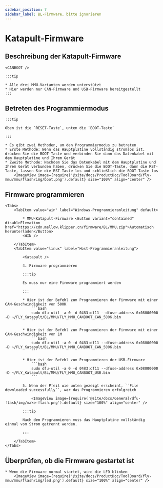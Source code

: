 ```yaml
---
sidebar_position: 7
sidebar_label: BL-Firmware, bitte ignorieren
---
```





# Katapult-Firmware

## Beschreibung der Katapult-Firmware

    <CANBOOT />

    :::tip

    * Alle drei MMU-Varianten werden unterstützt
    * Hier werden nur CAN-Firmware und USB-Firmware bereitgestellt
    :::

## Betreten des Programmiermodus

    :::tip

    Oben ist die `RESET-Taste`, unten die `BOOT-Taste`

    :::

    * Es gibt zwei Methoden, um den Programmiermodus zu betreten
    * Erste Methode: Wenn das Hauptplatine vollständig stromlos ist, drücken Sie die BOOT-Taste und verbinden Sie dann das Datenkabel mit dem Hauptplatine und Ihrem Gerät
    * Zweite Methode: Nachdem Sie das Datenkabel mit dem Hauptplatine und Ihrem Gerät verbunden haben, drücken Sie die BOOT-Taste, dann die RST-Taste, lassen Sie die RST-Taste los und schließlich die BOOT-Taste los
        <ImageView image={require('@site/docs/ProductDoc/ToolBoard/fly-mmu/mmu/flash/img/boot.png').default} size="100%" align="center" />

## Firmware programmieren
    <Tabs>
        <TabItem value="win" label="Windows-Programmieranleitung" default>
        
            * MMU-Katapult-Firmware <Button variant="contained" disableElevation href="https://cdn.mellow.klipper.cn/firmware/BL/MMU.zip">Automatisch herunterladen</Button>
            <WIN />
            
        </TabItem>
        <TabItem value="linux" label="Host-Programmieranleitung">
            
            <Katapult />

            4. Firmware programmieren

            :::tip

            Es muss nur eine Firmware programmiert werden

            :::

            * Hier ist der Befehl zum Programmieren der Firmware mit einer CAN-Geschwindigkeit von 500K
                ```bash
                sudo dfu-util -a 0 -d 0483:df11 --dfuse-address 0x08000000 -D ~/FLY_Katapult/BL/MMU/FLY_MMU_CANBOOT_CAN_500K.bin
                ```
                       
            * Hier ist der Befehl zum Programmieren der Firmware mit einer CAN-Geschwindigkeit von 1M
                ```bash
                sudo dfu-util -a 0 -d 0483:df11 --dfuse-address 0x08000000 -D ~/FLY_Katapult/BL/MMU/FLY_MMU_CANBOOT_CAN_500K.bin
                ```

            * Hier ist der Befehl zum Programmieren der USB-Firmware
                ```bash
                sudo dfu-util -a 0 -d 0483:df11 --dfuse-address 0x08000000 -D ~/FLY_Katapult/BL/MMU/FLY_MMU_CANBOOT_USB.bin
                ```

            5. Wenn der Pfeil wie unten gezeigt erscheint, ``File downloaded successfully``, war das Programmieren erfolgreich

                <ImageView image={require('@site/docs/General/dfu-flash/img/make-flash.png').default} size="100%" align="center" />

            :::tip

            Nach dem Programmieren muss das Hauptplatine vollständig einmal vom Strom getrennt werden.

            :::

        </TabItem>
    </Tabs>

## Überprüfen, ob die Firmware gestartet ist

    * Wenn die Firmware normal startet, wird die LED blinken
        <ImageView image={require('@site/docs/ProductDoc/ToolBoard/fly-mmu/mmu/flash/img/led.png').default} size="100%" align="center" />

